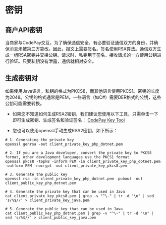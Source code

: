 
# 密钥

## 商户API密钥

当商家与CodePay交互，为了确保通信安全，有必要验证通信双方的身份，并确保消息未被第三方篡改。因此，报文上需要签名。签名使用RSA算法。通信双方生成一组RSA密钥并交换公钥。请求时，私钥用于签名，接收请求的一方使用公钥进行验证。只要私钥没有泄露，通信就相对安全。

## 生成密钥对

如果使用Java语言，私钥的格式为PKCS8，而其他语言使用PKCS1。密钥的长度为2048。公钥的格式通常是PEM，一些语言（如C#）需要DER格式的公钥，这些公钥可能需要转换。

- 如果您不知道如何生成RSA2密钥，我们建议您使用以下工具，只需单击一下即可生成密钥、生成签名和验证签名：
  <a href="https://wise-paycloud.oss-eu-west-1.aliyuncs.com/test/codepayResource/CodePay%20Key%20Tool.zip?OSSAccessKeyId=LTAI5tDS7q4RHauowRMYsUPz&Expires=1796441617&Signature=VlYauMkZJSfLmSyQFN4xJAwdZ9Y%3D" target="_blank">
    CodePay Key Tool
  </a>

<ImageZoom src={keyToolImg} />

- 您也可以使用openssl手动生成RSA2密钥，如下所示：

```
# 1. Generating the private key
openssl genrsa -out client_private_key_php_dotnet.pem

# 2. If you are a Java developer, convert the private key to PKCS8 format, other development languages use the PKCS1 format
openssl pkcs8 -topk8 -inform PEM -in client_private_key_php_dotnet.pem -outform PEM -nocrypt -out client_private_key_pkcs8.pem

# 3. Generate the public key
openssl rsa -in client_private_key_php_dotnet.pem -pubout -out client_public_key_php_dotnet.pem

# 4. Generate the private key that can be used in Java
cat client_private_key_pkcs8.pem | grep -v "^\-" | tr -d "\n" | sed 's/%$//' > client_private_key_java.pem

# 5. Generate the public key that can be used in Java
cat client_public_key_php_dotnet.pem | grep -v "^\-" | tr -d "\n" | sed 's/%$//' > client_public_key_java.pem
```
